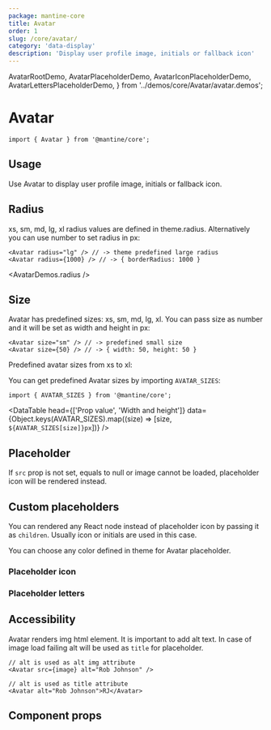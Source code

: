 ```yaml
---
package: mantine-core
title: Avatar
order: 1
slug: /core/avatar/
category: 'data-display'
description: 'Display user profile image, initials or fallback icon'
---
```


  AvatarRootDemo,
  AvatarPlaceholderDemo,
  AvatarIconPlaceholderDemo,
  AvatarLettersPlaceholderDemo,
} from '../demos/core/Avatar/avatar.demos';

# Avatar

<PageHeader
  source="mantine-core/src/Avatar/Avatar.tsx"
  docs="core/Avatar.mdx"
  package="@mantine/core"
/>

```tsx
import { Avatar } from '@mantine/core';
```

## Usage

Use Avatar to display user profile image, initials or fallback icon.

<AvatarRootDemo />

## Radius

xs, sm, md, lg, xl radius values are defined in <GatsbyLink to="/pages/theming/">theme.radius</GatsbyLink>.
Alternatively you can use number to set radius in px:

```tsx
<Avatar radius="lg" /> // -> theme predefined large radius
<Avatar radius={1000} /> // -> { borderRadius: 1000 }
```

<AvatarDemos.radius />

## Size

Avatar has predefined sizes: xs, sm, md, lg, xl.
You can pass size as number and it will be set as width and height in px:

```tsx
<Avatar size="sm" /> // -> predefined small size
<Avatar size={50} /> // -> { width: 50, height: 50 }
```

Predefined avatar sizes from xs to xl:

<AvatarSizesDemo />

You can get predefined Avatar sizes by importing `AVATAR_SIZES`:

```tsx
import { AVATAR_SIZES } from '@mantine/core';
```

<DataTable
  head={['Prop value', 'Width and height']}
  data={Object.keys(AVATAR_SIZES).map((size) => [size, `${AVATAR_SIZES[size]}px`])}
/>

<AvatarConfigurator />

## Placeholder

If `src` prop is not set, equals to null or image cannot be loaded, placeholder icon will be rendered instead.

<AvatarPlaceholderDemo />

## Custom placeholders

You can rendered any React node instead of placeholder icon by passing it as `children`. Usually icon or initials are used in this case.

You can choose any color defined in <GatsbyLink to="/pages/theming/">theme</GatsbyLink> for Avatar placeholder.

### Placeholder icon

<AvatarIconPlaceholderDemo />

### Placeholder letters

<AvatarLettersPlaceholderDemo />

## Accessibility

Avatar renders img html element. It is important to add alt text.
In case of image load failing alt will be used as `title` for placeholder.

```tsx
// alt is used as alt img attribute
<Avatar src={image} alt="Rob Johnson" />

// alt is used as title attribute
<Avatar alt="Rob Johnson">RJ</Avatar>
```

## Component props

<PropsTable component="Avatar" />
